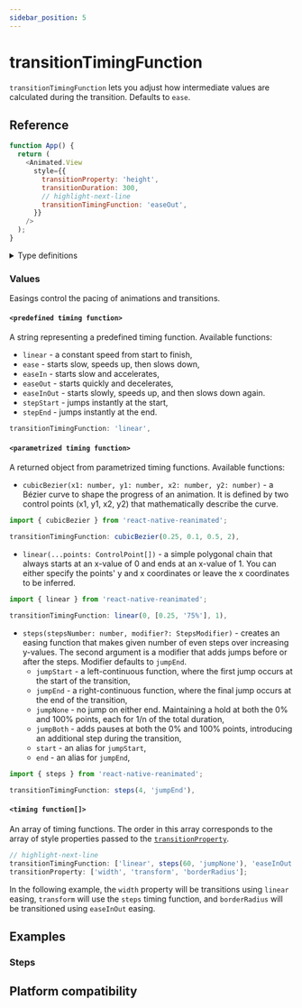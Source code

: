 ```yaml
---
sidebar_position: 5
---
```


# transitionTimingFunction

`transitionTimingFunction` lets you adjust how intermediate values are calculated during the transition. Defaults to `ease`.


<InteractiveExample
  src={TransitionTimingFunctionBasicSrc}
  component={TransitionTimingFunctionBasic}
/>

## Reference

```javascript
function App() {
  return (
    <Animated.View
      style={{
        transitionProperty: 'height',
        transitionDuration: 300,
        // highlight-next-line
        transitionTimingFunction: 'easeOut',
      }}
    />
  );
}
```

<details>
<summary>Type definitions</summary>

```typescript
type NormalizedCubicBezierEasing = {
  name: string;
  x1: number;
  y1: number;
  x2: number;
  y2: number;
};
type NormalizedLinearEasing = {
  name: string;
  points: Point[];
};
type NormalizedStepsEasing = {
  name: string;
  points: Point[];
};

type ControlPoint = number | [number, ...Percentage[]];

type StepsModifier =
  | 'jumpStart'
  | 'start'
  | 'jumpEnd'
  | 'end'
  | 'jumpNone'
  | 'jumpBoth';

type NormalizedCSSTimingFunction =
  | PredefinedTimingFunction
  | NormalizedCubicBezierEasing
  | NormalizedLinearEasing
  | NormalizedStepsEasing;

type PredefinedTimingFunction =
  | 'linear'
  | 'ease'
  | 'easeIn'
  | 'easeOut'
  | 'easeInOut'
  | 'stepStart'
  | 'stepEnd';

interface ParametrizedTimingFunction {
  toString(): string;
  normalize(): NormalizedCSSTimingFunction;
}

type CSSTimingFunction = PredefinedTimingFunction | ParametrizedTimingFunction;
type CSSTransitionTimingFunction = CSSTimingFunction | CSSTimingFunction[];
```

</details>

### Values

Easings control the pacing of animations and transitions.

#### `<predefined timing function>`

A string representing a predefined timing function. Available functions:

- `linear` - a constant speed from start to finish,
- `ease` - starts slow, speeds up, then slows down,
- `easeIn` - starts slow and accelerates,
- `easeOut` - starts quickly and decelerates,
- `easeInOut` - starts slowly, speeds up, and then slows down again.
- `stepStart` - jumps instantly at the start,
- `stepEnd` - jumps instantly at the end.

```typescript
transitionTimingFunction: 'linear',
```

#### `<parametrized timing function>`

A returned object from parametrized timing functions. Available functions:

- `cubicBezier(x1: number, y1: number, x2: number, y2: number)` - a Bézier curve to shape the progress of an animation. It is defined by two control points (x1, y1, x2, y2) that mathematically describe the curve.

<Indent>

```typescript
import { cubicBezier } from 'react-native-reanimated';

transitionTimingFunction: cubicBezier(0.25, 0.1, 0.5, 2),
```

</Indent>

- `linear(...points: ControlPoint[])` - a simple polygonal chain that always starts at an x-value of 0 and ends at an x-value of 1. You can either specify the points' y and x coordinates or leave the x coordinates to be inferred.

<Indent>

```typescript
import { linear } from 'react-native-reanimated';

transitionTimingFunction: linear(0, [0.25, '75%'], 1),
```

</Indent>

- `steps(stepsNumber: number, modifier?: StepsModifier)` - creates an easing function that makes given number of even steps over increasing y-values. The second argument is a modifier that adds jumps before or after the steps. Modifier defaults to `jumpEnd`.
  - `jumpStart` - a left-continuous function, where the first jump occurs at the start of the transition,
  - `jumpEnd` - a right-continuous function, where the final jump occurs at the end of the transition,
  - `jumpNone` - no jump on either end. Maintaining a hold at both the 0% and 100% points, each for 1/n of the total duration,
  - `jumpBoth` - adds pauses at both the 0% and 100% points, introducing an additional step during the transition,
  - `start` - an alias for `jumpStart`,
  - `end` - an alias for `jumpEnd`,

<Indent>

```typescript
import { steps } from 'react-native-reanimated';

transitionTimingFunction: steps(4, 'jumpEnd'),
```

</Indent>

#### `<timing function[]>`

An array of timing functions. The order in this array corresponds to the array of style properties passed to the [`transitionProperty`](docs/next/css-transitions/transition-property#style-property-1).

```typescript
// highlight-next-line
transitionTimingFunction: ['linear', steps(60, 'jumpNone'), 'easeInOut'];
transitionProperty: ['width', 'transform', 'borderRadius'];
```

In the following example, the `width` property will be transitions using `linear` easing, `transform` will use the `steps` timing function, and `borderRadius` will be transitioned using `easeInOut` easing.

## Examples

### Steps


<InteractiveExample
  src={TransitionTimingFunctionStepsSrc}
  component={TransitionTimingFunctionSteps}
/>

## Platform compatibility

<PlatformCompatibility android ios web />
